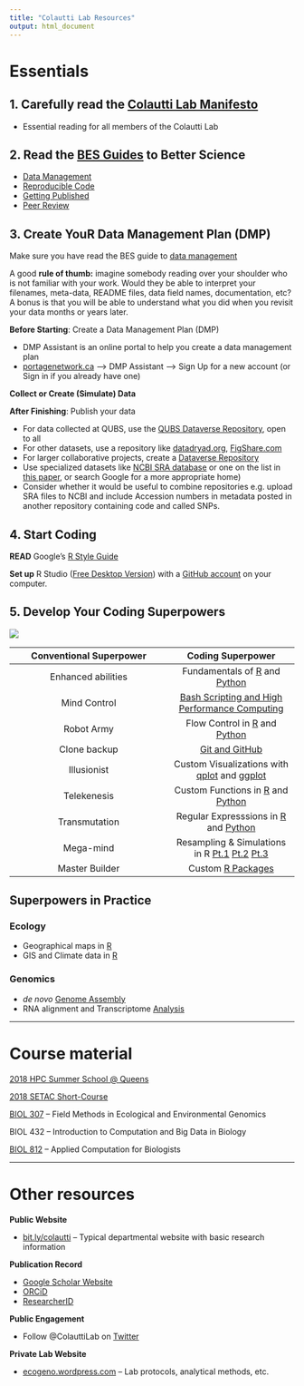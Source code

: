 ```yaml
---
title: "Colautti Lab Resources"
output: html_document
---
```


# Essentials

## 1. Carefully read the [Colautti Lab Manifesto](./Manifesto/index.html)

  * Essential reading for all members of the Colautti Lab

## 2. Read the [BES Guides](https://www.britishecologicalsociety.org/publications/guides-to/) to Better Science

  * [Data Management](./Readings/BES-Data-Guide-2017.pdf)
  * [Reproducible Code](./Readings/BES-Reproducible-Code.pdf)
  * [Getting Published](./Readings/BES-Getting-Published-Guide-2017.pdf)
  * [Peer Review](./Readings/BES-Peer-Review-Guide-2017.pdf)

## 3. Create YouR Data Management Plan (DMP)

Make sure you have read the BES guide to [data management](./Readings/BES-Data-Guide-2017.pdf)

A good __rule of thumb:__ imagine somebody reading over your shoulder who is not familiar with your work. Would they be able to interpret your filenames, meta-data, README files, data field names, documentation, etc? A bonus is that you will be able to understand what you did when you revisit your data months or years later.

__Before Starting__: Create a Data Management Plan (DMP)

  * DMP Assistant is an online portal to help you create a data management plan
  * [portagenetwork.ca](https://portagenetwork.ca) --> DMP Assistant --> Sign Up for a new account (or Sign in if you already have one)
  
__Collect or Create (Simulate) Data__
  
__After Finishing__: Publish your data

  * For data collected at QUBS, use the [QUBS Dataverse Repository](https://dataverse.scholarsportal.info/dataverse/QUBS), open to all
  * For other datasets, use a repository like [datadryad.org](https://colauttilab.github.io/), [FigShare.com](https://figshare.com/)
  * For larger collaborative projects, create a [Dataverse Repository](https://dataverse.scholarsportal.info/)
  * Use specialized datasets like [NCBI SRA database](https://www.ncbi.nlm.nih.gov/sra) or one on the list in [this paper](https://www.nature.com/sdata/policies/repositories), or search Google for a more appropriate home) 
  * Consider whether it would be useful to combine repositories e.g. upload SRA files to NCBI and include Accession numbers in metadata posted in another repository containing code and called SNPs.

## 4. Start Coding

__READ__ Google's [R Style Guide](https://google.github.io/styleguide/Rguide.xml)

__Set up__ R Studio ([Free Desktop Version](https://www.rstudio.com/products/rstudio/download/)) with a [GitHub account](https://support.rstudio.com/hc/en-us/articles/200532077-Version-Control-with-Git-and-SVN) on your computer.
    
## 5. Develop Your Coding Superpowers

![](./Superheroes.jpg)

| __Conventional Superpower__ | __Coding Superpower__ |
|:---------------------------:|:---------------------:|
| Enhanced abilities          | Fundamentals of [R](./RCrashCourse/1_fundamentals.html) and [Python](./PythonCrashCourse/1_fundamentals.html) |
| Mind Control                | [Bash Scripting and High Performance Computing](https://hpc-carpentry.github.io/hpc-intro/) |
| Robot Army                  | Flow Control in [R](./RCrashCourse/1_fundamentals.html#7_flow_control) and [Python](./PythonCrashCourse/1_fundamentals.html#6_flow_control) |
| Clone backup                | [Git and GitHub](http://swcarpentry.github.io/git-novice/) |
| Illusionist                 | Custom Visualizations with [qplot](./RCrashCourse/2_qplot.html) and [ggplot](./RCrashCourse/3_ggplot.html) |
| Telekenesis                 | Custom Functions in [R](./RCrashCourse/5_advanced.html) and [Python](PythonCrashCourse/1_fundamentals.html#7_custom_functions) |
| Transmutation               | Regular Expresssions in [R](RCrashCourse/4_regex.html) and [Python](./PythonCrashCourse/2_regex.html) |
| Mega-mind                   | Resampling & Simulations in R [Pt.1](./EcologyTutorials/bootstrap.html) [Pt.2](./EcologyTutorials/simulations.html) [Pt.3](ColauttiLab.github.io/EcologyTutorials/maxLik_MCMC.html) |
| Master Builder              | Custom [R Packages](./RCrashCourse/Package_tutorial.html) |

## Superpowers in Practice

### Ecology

  * Geographical maps in [R](./EcologyTutorials/mapping.html)
  * GIS and Climate data in [R](./EcologyTutorials/GGMFS_climate.html)

### Genomics
  * _de novo_ [Genome Assembly](./NGS/deNovoTutorial.html)
  * RNA alignment and Transcriptome [Analysis](./NGS/TuxedoTutorial.html)

***

# Course material

[2018 HPC Summer School @ Queens](HPC2018.html)

[2018 SETAC Short-Course](SETAC.html)

[BIOL 307](FieldMethods.html) -- Field Methods in Ecological and Environmental Genomics

BIOL 432 -- Introduction to Computation and Big Data in Biology

[BIOL 812](biol812.html) -- Applied Computation for Biologists

***

# Other resources

__Public Website__

* [bit.ly/colautti](http://bit.ly/colautti) -- Typical departmental website with basic research information

__Publication Record__

* [Google Scholar Website](http://scholar.google.ca/citations?user=J7MvakAAAAAJ&hl=en)
* [ORCiD](https://orcid.org/0000-0003-4213-0711)
* [ResearcherID](http://www.researcherid.com/rid/E-6804-2011)

__Public Engagement__

* Follow @ColauttiLab on [Twitter](https://twitter.com/ColauttiLab)

__Private Lab Website__

* [ecogeno.wordpress.com](https://ecogeno.wordpress.com) -- Lab protocols, analytical methods, etc.



